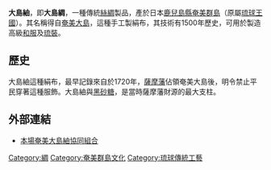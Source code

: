 '''大島紬'''，即'''大島綢'''，一種傳統[[絲綢|絲綢]]製品，產於日本[[鹿兒島縣|鹿兒島縣]][[奄美群島|奄美群島]]（原屬[[琉球王國|琉球王國]]）。其名稱得自[[奄美大島|奄美大島]]，這種手工製絹布，其技術有1500年歷史，可用於製造高級[[和服|和服]]及[[琉裝|琉裝]]。
==歷史==
大島紬這種絹布，最早記錄來自於1720年，[[薩摩藩|薩摩藩]]佔領奄美大島後，明令禁止平民穿著這種服飾。大島紬與[[黑砂糖|黑砂糖]]，是當時薩摩藩財源的最大支柱。
==外部連結==
* [https://sites.google.com/site/honbaamamioshimatsumugi/ 本場奄美大島紬協同組合]{{Wayback|url=https://sites.google.com/site/honbaamamioshimatsumugi/ |date=20161220034426 }}
{{Japan-stub}}
[[Category:綢|Category:綢]]
[[Category:奄美群島文化|Category:奄美群島文化]]
[[Category:琉球傳統工藝|Category:琉球傳統工藝]]